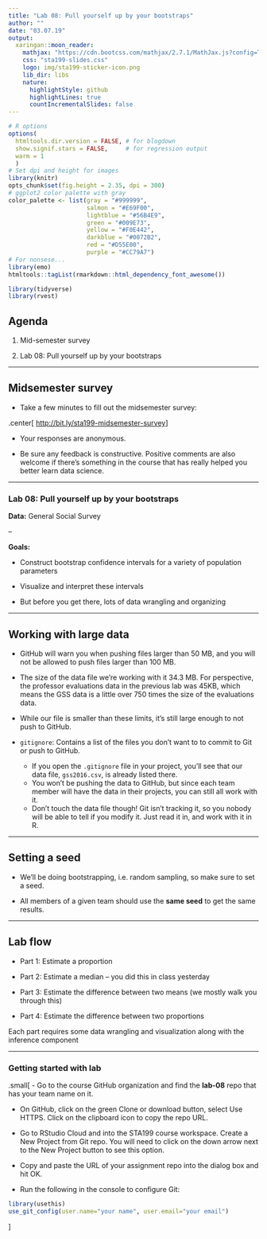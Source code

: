 ```yaml
---
title: "Lab 08: Pull yourself up by your bootstraps"
author: ""
date: "03.07.19"
output:
  xaringan::moon_reader:
    mathjax: "https://cdn.bootcss.com/mathjax/2.7.1/MathJax.js?config=TeX-MML-AM_HTMLorMML"
    css: "sta199-slides.css"
    logo: img/sta199-sticker-icon.png
    lib_dir: libs
    nature:
      highlightStyle: github
      highlightLines: true
      countIncrementalSlides: false
---
```


```r
# R options
options(
  htmltools.dir.version = FALSE, # for blogdown
  show.signif.stars = FALSE,     # for regression output
  warm = 1
  )
# Set dpi and height for images
library(knitr)
opts_chunk$set(fig.height = 2.35, dpi = 300) 
# ggplot2 color palette with gray
color_palette <- list(gray = "#999999", 
                      salmon = "#E69F00", 
                      lightblue = "#56B4E9", 
                      green = "#009E73", 
                      yellow = "#F0E442", 
                      darkblue = "#0072B2", 
                      red = "#D55E00", 
                      purple = "#CC79A7")
# For nonsese...
library(emo)
htmltools::tagList(rmarkdown::html_dependency_font_awesome())
```

```r
library(tidyverse)
library(rvest)
```

## Agenda

1. Mid-semester survey

2. Lab 08: Pull yourself up by your bootstraps

---

## Midsemester survey

- Take a few minutes to fill out the midsemester survey: 

.center[
[http://bit.ly/sta199-midsemester-survey](http://bit.ly/sta199-midsemester-survey)
]

- Your responses are anonymous. 

- Be sure any feedback is constructive. Positive comments are also welcome if there's something in the course that has really helped you better learn data science.

---

### Lab 08: Pull yourself up by your bootstraps

**Data:** General Social Survey

--

**Goals:** 

- Construct bootstrap confidence intervals for a variety of population parameters

- Visualize and interpret these intervals

- But before you get there, lots of data wrangling and organizing

---

## Working with large data

- GitHub will warn you when pushing files larger than 50 MB, and you will not be allowed to push files larger than 100 MB.

- The size of the data file we're working with it 34.3 MB. For perspective, the professor evaluations data in the previous lab was 45KB, which means the GSS data is a little over 750 times the size of the evaluations data. 

- While our file is smaller than these limits, it's still large enough to not push to GitHub.

- `gitignore`: Contains a list of the files you don't want to to commit to Git or push to GitHub.
    -  If you open the `.gitignore` file in your project, you'll see that our data file, `gss2016.csv`, is already listed there.
    - You won't be pushing the data to GitHub, but since each team member will have the data in their projects, you can still all work with it.
    - Don't touch the data file though! Git isn't tracking it, so you nobody will be able to tell if you modify it. Just read it in, and work with it in R.

---

## Setting a seed

- We'll be doing bootstrapping, i.e. random sampling, so make sure to set a seed.

- All members of a given team should use the **same seed** to get the same results.

---

## Lab flow

- Part 1: Estimate a proportion

- Part 2: Estimate a median -- you did this in class yesterday

- Part 3: Estimate the difference between two means (we mostly walk you through this)

- Part 4: Estimate the difference between two proportions

Each part requires some data wrangling and visualization along with the inference component

---

### Getting started with lab

.small[
- Go to the course GitHub organization and find the **lab-08** repo that has your team name on it.

- On GitHub, click on the green Clone or download button, select Use HTTPS. Click on the clipboard icon to copy the repo URL.

- Go to RStudio Cloud and into the STA199 course workspace. Create a New Project from Git repo. You will need to click on the down arrow next to the New Project button to see this option.

- Copy and paste the URL of your assignment repo into the dialog box and hit OK.

- Run the following in the console to configure Git: 

```r
library(usethis)
use_git_config(user.name="your name", user.email="your email")
```
]

